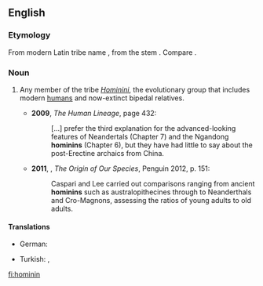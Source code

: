 ==English==
===Etymology===
From modern Latin tribe name {{term|lang=la||Hominini}}, from the stem {{etyl|la|en}} {{term|homo||man}}. Compare {{term|hominid|lang=en}}.

===Noun===
{{en-noun}}

# {{context|palaeontology}} Any member of the tribe ''[[Hominini]]'', the evolutionary group that includes modern [[human]]s and now-extinct bipedal relatives. {{defdate|from 20th c.}}
#* '''2009''', ''The Human Lineage'', page 432:
#*: [...] prefer the third explanation for the advanced-looking features of Neandertals (Chapter 7) and the Ngandong '''hominins''' (Chapter 6), but they have had little to say about the post-Erectine archaics from China.
#*'''2011''', {{w|Chris Stringer}}, ''The Origin of Our Species'', Penguin 2012, p. 151:
#*:Caspari and Lee carried out comparisons ranging from ancient '''hominins''' such as australopithecines through to Neanderthals and Cro-Magnons, assessing the ratios of young adults to old adults.

====Translations====
{{trans-top|member of the tribe ''Hominini''}}
* German: <!--the singular form doesn't seem to be used often enough to meet CFI: {{t-|de|Hominini}}, -->{{t-|de|Hominini|p}}
{{trans-mid}}
* Turkish: {{t-|tr|hominini|p}}, {{t-|tr|insanımsı|p}}
{{trans-bottom}}

[[fi:hominin]]